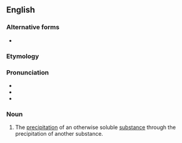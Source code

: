 {{also|coprécipitation|co-precipitation}}

==English==

===Alternative forms===
* {{l|en|co-precipitation}}

===Etymology===
{{prefix|en|co|precipitation}}

===Pronunciation===
* {{IPA|en|/koʊpɹɪsɪpɪˈteɪʃən/}}
* {{rhymes|en|eɪʃən}}
* {{hyph|en|co|pre|cip|i|ta|tion}}

===Noun===
{{en-noun|~}}
{{wikipedia}}

# {{lb|en|chemistry}} The [[precipitation]] of an otherwise soluble [[substance]] through the precipitation of another substance.